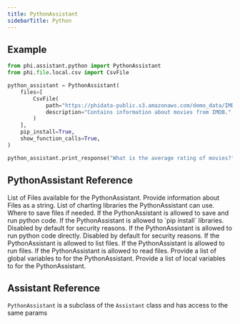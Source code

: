 ```yaml
---
title: PythonAssistant
sidebarTitle: Python
---
```


## Example

```python python_assistant.py
from phi.assistant.python import PythonAssistant
from phi.file.local.csv import CsvFile

python_assistant = PythonAssistant(
    files=[
        CsvFile(
            path="https://phidata-public.s3.amazonaws.com/demo_data/IMDB-Movie-Data.csv",
            description="Contains information about movies from IMDB.",
        )
    ],
    pip_install=True,
    show_function_calls=True,
)

python_assistant.print_response("What is the average rating of movies?")
```

## PythonAssistant Reference

<ResponseField name="files" type="List[File]" default="None">
  List of Files available for the PythonAssistant.
</ResponseField>
<ResponseField name="file_information" type="str" default="None">
  Provide information about Files as a string.
</ResponseField>
<ResponseField
  name="charting_libraries"
  type="List[str]"
  default="['plotly', 'matplotlib', 'seaborn']"
>
  List of charting libraries the PythonAssistant can use.
</ResponseField>
<ResponseField name="base_dir" type="Path" default=".">
  Where to save files if needed.
</ResponseField>
<ResponseField name="save_and_run" type="bool" default="True">
  If the PythonAssistant is allowed to save and run python code.
</ResponseField>
<ResponseField name="pip_install" type="bool" default="False">
  If the PythonAssistant is allowed to `pip install` libraries. Disabled by default
  for security reasons.
</ResponseField>
<ResponseField name="run_code" type="bool" default="False">
  If the PythonAssistant is allowed to run python code directly. Disabled by default
  for security reasons.
</ResponseField>
<ResponseField name="list_files" type="bool" default="False">
  If the PythonAssistant is allowed to list files.
</ResponseField>
<ResponseField name="run_files" type="bool" default="True">
  If the PythonAssistant is allowed to run files.
</ResponseField>
<ResponseField name="read_files" type="bool" default="False">
  If the PythonAssistant is allowed to read files.
</ResponseField>
<ResponseField name="safe_globals" type="dict" default="None">
  Provide a list of global variables to for the PythonAssistant.
</ResponseField>
<ResponseField name="safe_locals" type="dict" default="None">
  Provide a list of local variables to for the PythonAssistant.
</ResponseField>

## Assistant Reference

`PythonAssistant` is a subclass of the `Assistant` class and has access to the same params

<Snippet file="assistant-reference.mdx" />
